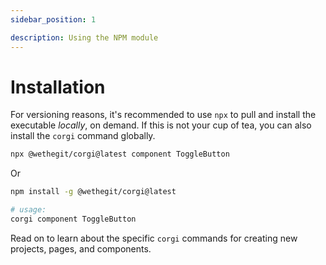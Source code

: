 ```yaml
---
sidebar_position: 1

description: Using the NPM module
---
```


# Installation

For versioning reasons, it's recommended to use `npx` to pull and install the executable _locally_, on demand. If this is not your cup of tea, you can also install the `corgi` command globally.

```bash title="example corgi command with npx"
npx @wethegit/corgi@latest component ToggleButton
```

Or

```bash title="Installation and usage via a global corgi command"
npm install -g @wethegit/corgi@latest

# usage:
corgi component ToggleButton
```

Read on to learn about the specific `corgi` commands for creating new projects, pages, and components.
